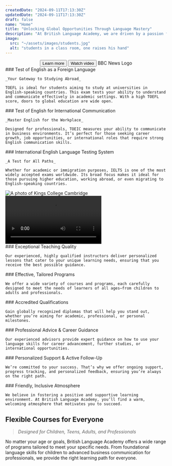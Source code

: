 ```yaml
---
createdDate: "2024-09-11T17:13:30Z"
updatedDate: "2024-09-11T17:13:30Z"
draft: false
name: "Home"
title: "Unlocking Global Opportunities Through Language Mastery"
description: "At British Language Academy, we are driven by a passion for empowering individuals and professionals to achieve their language goals. Renowned for our unmatched flexibility, responsive programs, and exceptional teaching methods, we provide a transformative learning experience for learners of all ages. Whether you're aiming to improve your language skills or take internationally recognized exams, we've got you covered."
image:
  src: "~/assets/images/students.jpg"
  alt: "students in a class room, one raises his hand"
---
```




<Section
  mode="dark"
  align="center"
  title={frontmatter.title}
  blurb={frontmatter.description}
  background={students}
  hero
>
  <Button slot="actions" type="link" href="#" icon-right="arrow-right" color="primary" size="base" rounded="lg">
    Learn more
  </Button>
  <Button
    slot="actions"
    type="link"
    href="#british-language-academy-a-legacy-of-language-mastery"
    icon-left="camera"
    color="secondary"
    size="base"
    rounded="lg"
  >
    Watch video
  </Button>
  <Icon
    slot="featured"
    name="bbc-news"
    class="h-12 mr-5 rtl:ml-5 last:mr-0 last:rtl:ml-0 mb-5 lg:mb-0 hover:text-slate-400"
  >
    BBC News Logo
  </Icon>
</Section>

<Section title="Achieve Your Language Goals with Global Certifications" blurb="At British Language Academy, we offer an extensive range of internationally recognized language exams, each designed to validate your English proficiency for academic, professional, or personal success.">
  <SectionItem slot="grid" icon-name="toefl" icon-color="secondary">
    ### Test of English as a Foreign Language

    _Your Gateway to Studying Abroad_

    TOEFL is ideal for students aiming to study at universities in English-speaking countries. This exam tests your ability to understand and communicate effectively in academic settings. With a high TOEFL score, doors to global education are wide open.

  </SectionItem>

  <SectionItem slot="grid" icon-name="toeic" icon-color="secondary">
    ### Test of English for International Communication

    _Master English for the Workplace_

    Designed for professionals, TOEIC measures your ability to communicate in business environments. It’s perfect for those seeking career growth, job opportunities, or international roles that require strong English communication skills.

  </SectionItem>

  <SectionItem slot="grid" icon-name="ielts" icon-color="secondary">
    ### International English Language Testing System

    _A Test for All Paths_

    Whether for academic or immigration purposes, IELTS is one of the most widely accepted exams worldwide. Its broad focus makes it ideal for those pursuing higher education, working abroad, or even migrating to English-speaking countries.

  </SectionItem>
</Section>

<Section
  class="bg-slate-100 dark:bg-slate-800"
  type="grid"
  title="Accredited by the University of Cambridge"
  tagline="Setting the Standard for Excellence in Language Education"
  blurb="British Language Academy takes pride in being accredited by the prestigious University of Cambridge. Our diplomas are recognized internationally, ensuring that your qualifications stand out wherever you go. Cambridge's endorsement not only reflects the high standards of our programs but also guarantees that our learners receive world-class education, aligned with global expectations."
>
  <Image
    slot="items"
    class="w-full"
    src={cambridge}
    alt="A photo of Kings College Cambridge"
    widths={[240, 360, 480, 720, 1080]}
  />
</Section>

<Section
  title="British Language Academy: A Legacy of Language Mastery"
  blurb="In this 4-minute BBC News feature from 2013, British Language Academy's rise to prominence as a trusted language institution is explored. With nearly a decade of dedication to helping learners excel, the Academy remains a leader in delivering world-class education and globally recognized certifications. Learn how the school's innovative methods, adaptable programs, and international credibility have shaped its lasting impact on students and professionals worldwide."
>
  <Video src={bbcNews} controls />
</Section>

<Section title="Why British Language Academy is Your Best Choice" tagline="Where Language Learning Meets Success">
  <SectionItem slot="grid" icon-name="graduation-cap" wrapper-class="w-16 h-16 rounded-full bg-primary-500/20" icon-class="p-2 text-primary">
    ### Exceptional Teaching Quality

    Our experienced, highly qualified instructors deliver personalized lessons that cater to your unique learning needs, ensuring that you receive the best possible guidance.

  </SectionItem>

  <SectionItem slot="grid" icon-name="clipboard-check" wrapper-class="w-16 h-16 rounded-full bg-primary-500/20" icon-class="p-2 text-primary">
    ### Effective, Tailored Programs

    We offer a wide variety of courses and programs, each carefully designed to meet the needs of learners of all ages—from children to adults and professionals.

  </SectionItem>
  <SectionItem slot="grid" icon-name="award" wrapper-class="w-16 h-16 rounded-full bg-primary-500/20" icon-class="p-2 text-primary">
    ### Accredited Qualifications

    Gain globally recognized diplomas that will help you stand out, whether you’re aiming for academic, professional, or personal milestones.

  </SectionItem>
  <SectionItem slot="grid" icon-name="briefcase" wrapper-class="w-16 h-16 rounded-full bg-primary-500/20" icon-class="p-2 text-primary">
    ### Professional Advice & Career Guidance

    Our experienced advisors provide expert guidance on how to use your language skills for career advancement, further studies, or international opportunities.

  </SectionItem>
  <SectionItem slot="grid" icon-name="heart" wrapper-class="w-16 h-16 rounded-full bg-primary-500/20" icon-class="p-2 text-primary">
    ### Personalized Support & Active Follow-Up

    We’re committed to your success. That’s why we offer ongoing support, progress tracking, and personalized feedback, ensuring you’re always on the right path.

  </SectionItem>
  <SectionItem slot="grid" icon-name="face-grin" wrapper-class="w-16 h-16 rounded-full bg-primary-500/20" icon-class="p-2 text-primary">
    ### Friendly, Inclusive Atmosphere

    We believe in fostering a positive and supportive learning environment. At British Language Academy, you’ll find a warm, welcoming atmosphere that motivates you to succeed.

  </SectionItem>
</Section>

## Flexible Courses for Everyone

> _Designed for Children, Teens, Adults, and Professionals_

No matter your age or goals, British Language Academy offers a wide range of programs tailored to meet your specific needs. From foundational language skills for children to advanced business communication for professionals, we provide the right learning path for everyone.
